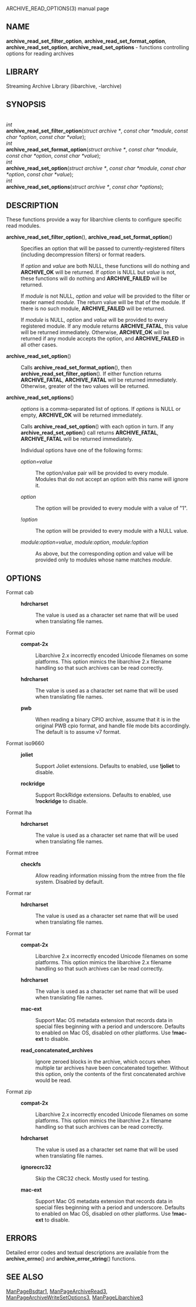 ARCHIVE_READ_OPTIONS(3) manual page 
== NAME == 
'''archive_read_set_filter_option''', 
'''archive_read_set_format_option''', 
'''archive_read_set_option''', 
'''archive_read_set_options''' 
- functions controlling options for reading archives 
== LIBRARY == 
Streaming Archive Library (libarchive, -larchive) 
== SYNOPSIS == 
<br> 
''int'' 
<br> 
'''archive_read_set_filter_option'''(''struct archive *'', ''const char *module'', ''const char *option'', ''const char *value''); 
<br> 
''int'' 
<br> 
'''archive_read_set_format_option'''(''struct archive *'', ''const char *module'', ''const char *option'', ''const char *value''); 
<br> 
''int'' 
<br> 
'''archive_read_set_option'''(''struct archive *'', ''const char *module'', ''const char *option'', ''const char *value''); 
<br> 
''int'' 
<br> 
'''archive_read_set_options'''(''struct archive *'', ''const char *options''); 
== DESCRIPTION == 
These functions provide a way for libarchive clients to configure 
specific read modules. 
<dl> 
<dt> 
'''archive_read_set_filter_option'''(), 
'''archive_read_set_format_option'''() 
</dt> <dd> 
Specifies an option that will be passed to currently-registered 
filters (including decompression filters) or format readers. 

If 
''option'' 
and 
''value'' 
are both 
NULL, 
these functions will do nothing and 
'''ARCHIVE_OK''' 
will be returned. 
If 
''option'' 
is 
NULL 
but 
''value'' 
is not, these functions will do nothing and 
'''ARCHIVE_FAILED''' 
will be returned. 

If 
''module'' 
is not 
NULL, 
''option'' 
and 
''value'' 
will be provided to the filter or reader named 
''module''. 
The return value will be that of the module. 
If there is no such module, 
'''ARCHIVE_FAILED''' 
will be returned. 

If 
''module'' 
is 
NULL, 
''option'' 
and 
''value'' 
will be provided to every registered module. 
If any module returns 
'''ARCHIVE_FATAL''', 
this value will be returned immediately. 
Otherwise, 
'''ARCHIVE_OK''' 
will be returned if any module accepts the option, and 
'''ARCHIVE_FAILED''' 
in all other cases. 
</dd><dt> 
'''archive_read_set_option'''() 
</dt> <dd> 
Calls 
'''archive_read_set_format_option'''(), 
then 
'''archive_read_set_filter_option'''(). 
If either function returns 
'''ARCHIVE_FATAL''', 
'''ARCHIVE_FATAL''' 
will be returned 
immediately. 
Otherwise, greater of the two values will be returned. 
</dd><dt> 
'''archive_read_set_options'''() 
</dt> <dd> 
''options'' 
is a comma-separated list of options. 
If 
''options'' 
is 
NULL 
or empty, 
'''ARCHIVE_OK''' 
will be returned immediately. 

Calls 
'''archive_read_set_option'''() 
with each option in turn. 
If any 
'''archive_read_set_option'''() 
call returns 
'''ARCHIVE_FATAL''', 
'''ARCHIVE_FATAL''' 
will be returned immediately. 

Individual options have one of the following forms: 
<dl> 
<dt>''option=value''</dt><dd> 
The option/value pair will be provided to every module. 
Modules that do not accept an option with this name will ignore it. 
</dd><dt>''option''</dt><dd> 
The option will be provided to every module with a value of 
"1". 
</dd><dt>''!option''</dt><dd> 
The option will be provided to every module with a NULL value. 
</dd><dt>''module:option=value'', ''module:option'', ''module:!option''</dt><dd> 
As above, but the corresponding option and value will be provided 
only to modules whose name matches 
''module''. 
</dd></dl> 
</dd></dl> 
== OPTIONS == 
<dl> 
<dt>Format cab</dt><dd> 
<dl> 
<dt>'''hdrcharset'''</dt><dd> 
The value is used as a character set name that will be 
used when translating file names. 
</dd></dl> 
</dd><dt>Format cpio</dt><dd> 
<dl> 
<dt>'''compat-2x'''</dt><dd> 
Libarchive 2.x incorrectly encoded Unicode filenames on 
some platforms. 
This option mimics the libarchive 2.x filename handling 
so that such archives can be read correctly. 
</dd><dt>'''hdrcharset'''</dt><dd> 
The value is used as a character set name that will be 
used when translating file names. 
</dd><dt>'''pwb'''</dt><dd> 
When reading a binary CPIO archive, assume that it is 
in the original PWB cpio format, and handle file mode 
bits accordingly.  The default is to assume v7 format. 
</dd></dl> 
</dd><dt>Format iso9660</dt><dd> 
<dl> 
<dt>'''joliet'''</dt><dd> 
Support Joliet extensions. 
Defaults to enabled, use 
'''!joliet''' 
to disable. 
</dd><dt>'''rockridge'''</dt><dd> 
Support RockRidge extensions. 
Defaults to enabled, use 
'''!rockridge''' 
to disable. 
</dd></dl> 
</dd><dt>Format lha</dt><dd> 
<dl> 
<dt>'''hdrcharset'''</dt><dd> 
The value is used as a character set name that will be 
used when translating file names. 
</dd></dl> 
</dd><dt>Format mtree</dt><dd> 
<dl> 
<dt>'''checkfs'''</dt><dd> 
Allow reading information missing from the mtree from the file system. 
Disabled by default. 
</dd></dl> 
</dd><dt>Format rar</dt><dd> 
<dl> 
<dt>'''hdrcharset'''</dt><dd> 
The value is used as a character set name that will be 
used when translating file names. 
</dd></dl> 
</dd><dt>Format tar</dt><dd> 
<dl> 
<dt>'''compat-2x'''</dt><dd> 
Libarchive 2.x incorrectly encoded Unicode filenames on 
some platforms. 
This option mimics the libarchive 2.x filename handling 
so that such archives can be read correctly. 
</dd><dt>'''hdrcharset'''</dt><dd> 
The value is used as a character set name that will be 
used when translating file names. 
</dd><dt>'''mac-ext'''</dt><dd> 
Support Mac OS metadata extension that records data in special 
files beginning with a period and underscore. 
Defaults to enabled on Mac OS, disabled on other platforms. 
Use 
'''!mac-ext''' 
to disable. 
</dd><dt>'''read_concatenated_archives'''</dt><dd> 
Ignore zeroed blocks in the archive, which occurs when multiple tar archives 
have been concatenated together. 
Without this option, only the contents of 
the first concatenated archive would be read. 
</dd></dl> 
</dd><dt>Format zip</dt><dd> 
<dl> 
<dt>'''compat-2x'''</dt><dd> 
Libarchive 2.x incorrectly encoded Unicode filenames on 
some platforms. 
This option mimics the libarchive 2.x filename handling 
so that such archives can be read correctly. 
</dd><dt>'''hdrcharset'''</dt><dd> 
The value is used as a character set name that will be 
used when translating file names. 
</dd><dt>'''ignorecrc32'''</dt><dd> 
Skip the CRC32 check. 
Mostly used for testing. 
</dd><dt>'''mac-ext'''</dt><dd> 
Support Mac OS metadata extension that records data in special 
files beginning with a period and underscore. 
Defaults to enabled on Mac OS, disabled on other platforms. 
Use 
'''!mac-ext''' 
to disable. 
</dd></dl> 
</dd></dl> 
== ERRORS == 
Detailed error codes and textual descriptions are available from the 
'''archive_errno'''() 
and 
'''archive_error_string'''() 
functions. 
== SEE ALSO == 
[[ManPageBsdtar1]], 
[[ManPageArchiveRead3]], 
[[ManPageArchiveWriteSetOptions3]], 
[[ManPageLibarchive3]] 
